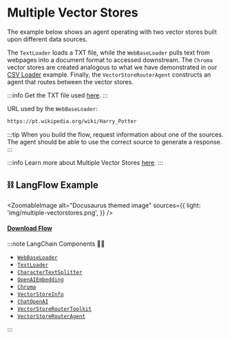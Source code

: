 # Multiple Vector Stores


The example below shows an agent operating with two vector stores built upon different data sources.

The `TextLoader` loads a TXT file, while the `WebBaseLoader` pulls text from webpages into a document format to accessed downstream. The `Chroma` vector stores are created analogous to what we have demonstrated in our [CSV Loader](docs/csv-loader.mdx) example. Finally, the `VectorStoreRouterAgent` constructs an agent that routes between the vector stores.


:::info
Get the TXT file used [here](https://github.com/hwchase17/chat-your-data/blob/master/state_of_the_union.txt).
:::

URL used by the `WebBaseLoader`:
```txt
https://pt.wikipedia.org/wiki/Harry_Potter
```

:::tip
When you build the flow, request information about one of the sources. The agent should be able to use the correct source to generate a response.
:::

:::info
Learn more about Multiple Vector Stores [here](https://python.langchain.com/en/latest/modules/agents/toolkits/examples/vectorstore.html?highlight=Multiple%20Vector%20Stores#multiple-vectorstores).
:::


## ⛓️ LangFlow Example



<ZoomableImage
  alt="Docusaurus themed image"
  sources={{
    light: 'img/multiple-vectorstores.png',
  }}
/>

 #### <a target="\_blank" href="json_files/Multiple_Vector_Stores.json" download>Download Flow</a>

:::note LangChain Components 🦜🔗
- [`WebBaseLoader`](https://python.langchain.com/en/latest/modules/indexes/document_loaders/examples/web_base.html)
- [`TextLoader`](https://python.langchain.com/en/latest/modules/indexes/document_loaders/examples/unstructured_file.html)
- [`CharacterTextSplitter`](https://python.langchain.com/en/latest/modules/indexes/text_splitters/examples/character_text_splitter.html)
- [`OpenAIEmbedding`](https://python.langchain.com/en/latest/reference/modules/embeddings.html)
- [`Chroma`](https://python.langchain.com/en/latest/integrations/chroma.html)
- [`VectorStoreInfo`](https://python.langchain.com/en/latest/modules/indexes/vectorstores/getting_started.html)
- [`ChatOpenAI`](https://python.langchain.com/en/latest/modules/models/llms/examples/streaming_llm.html)
- [`VectorStoreRouterToolkit`](https://python.langchain.com/en/latest/modules/agents/toolkits/examples/vectorstore.html?highlight=VectorStoreRouterToolkit#multiple-vectorstores)
- [`VectorStoreRouterAgent`](https://python.langchain.com/en/latest/modules/agents/toolkits/examples/vectorstore.html)

:::